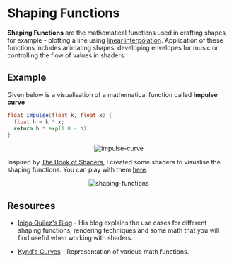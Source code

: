 # Shaping Functions

**Shaping Functions** are the mathematical functions used in crafting shapes, for example - plotting a line using [linear interpolation]().
Application of these functions includes animating shapes, developing envelopes for music or controlling the flow of values in shaders.

## Example

Given below is a visualisation of a mathematical function called **Impulse curve**

```glsl
float impulse(float k, float x) {
  float h = k * x;
  return h * exp(1.0 - h);
}
```

<p align="center">
  <img src="https://uc409fd2842e6b7f52817d31efdb.previews.dropboxusercontent.com/p/orig/AAPouFVwCYcnBCN1yav8zGRtKT2Lu833TCZReSOo7FBJTY05zIjtOcWQQ7Wan2HrprFzkR6L2WVffW6qJhthJbqRxHDos8ktQMFVas9XFiUMmpDal8099zfFqgSJULU6a5FAQytpCUpR1EZlvDg-y41-760cGemo4UA-74YIbssorup8suzZQwO0kldQFVAEJ7wt36DTmGe9wD33oDMJr4b2/p.gif?size=1600x1200&size_mode=3" alt="impulse-curve" />
</p>

Inspired by [The Book of Shaders](https://thebookofshaders.com), I created some shaders to visualise the shaping functions. You can play with them [here](https://shaping-functions.surge.sh).

<p align="center">
  <img id="shaping-curves" src="./shaping-functions.png" alt="shaping-functions" />
</p>

## Resources

* [Inigo Quilez's Blog](http://www.iquilezles.org/www/index.html) -  His blog explains the use cases for different shaping functions, rendering techniques and some math that you will find useful when working with shaders.

* [Kynd's Curves](https://www.flickr.com/photos/kynd/9546075099) - Representation of various math functions. 